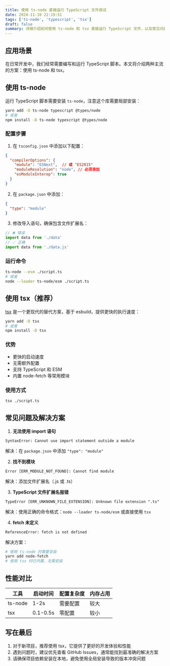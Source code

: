 ```yaml
---
title: 使用 ts-node 直接运行 TypeScript 文件调试
date: 2024-11-10 22:19:51
tags: ['ts-node', 'typescript', 'tsx']
draft: false
summary: 详细介绍如何使用 ts-node 和 tsx 直接运行 TypeScript 文件，以及常见问题的解决方案
---
```


## 应用场景

在日常开发中，我们经常需要编写和运行 TypeScript 脚本。本文将介绍两种主流的方案：使用 ts-node 和 tsx。

## 使用 ts-node

运行 TypeScript 脚本需要安装 `ts-node`，注意这个库需要局部安装：

```bash
yarn add -D ts-node typescript @types/node
# 或者
npm install -D ts-node typescript @types/node
```

### 配置步骤

1. 在 `tsconfig.json` 中添加以下配置：
```json
{
  "compilerOptions": {
    "module": "ESNext",  // 或 "ES2015"
    "moduleResolution": "node", // 必须添加
    "esModuleInterop": true
  }
}
```

2. 在 `package.json` 中添加：
```json
{
  "type": "module"
}
```

3. 修改导入语句，确保包含文件扩展名：
```typescript
// ❌ 错误
import data from './data'
// ✅ 正确
import data from './data.js'
```

### 运行命令

```bash
ts-node --esm ./script.ts
# 或者
node --loader ts-node/esm ./script.ts
```

## 使用 tsx（推荐）

[tsx](https://github.com/privatenumber/tsx) 是一个更现代的替代方案，基于 esbuild，提供更快的执行速度：

```bash
yarn add -D tsx
# 或者
npm install -D tsx
```

### 优势
- 更快的启动速度
- 无需额外配置
- 支持 TypeScript 和 ESM
- 内置 node-fetch 等常用模块

### 使用方式

```bash
tsx ./script.ts
```

## 常见问题及解决方案

1. **无法使用 import 语句**
```
SyntaxError: Cannot use import statement outside a module
```
解决：在 `package.json` 中添加 `"type": "module"`

2. **找不到模块**
```
Error [ERR_MODULE_NOT_FOUND]: Cannot find module
```
解决：添加文件扩展名（.js 或 .ts）

3. **TypeScript 文件扩展名报错**
```
TypeError [ERR_UNKNOWN_FILE_EXTENSION]: Unknown file extension ".ts"
```
解决：使用正确的命令格式：`node --loader ts-node/esm` 或直接使用 `tsx`

4. **fetch 未定义**
```
ReferenceError: fetch is not defined
```
解决方案：
```bash
# 使用 ts-node 时需要安装
yarn add node-fetch
# 使用 tsx 时已内置，无需安装
```

## 性能对比

| 工具 | 启动时间 | 配置复杂度 | 内存占用 |
|------|----------|------------|----------|
| ts-node | 1-2s | 需要配置 | 较大 |
| tsx | 0.1-0.5s | 零配置 | 较小 |

## 写在最后

1. 对于新项目，推荐使用 tsx，它提供了更好的开发体验和性能
2. 遇到问题时，建议优先查看 GitHub Issues，通常能找到最准确的解决方案
3. 请确保项目依赖安装在本地，避免使用全局安装导致的版本冲突问题